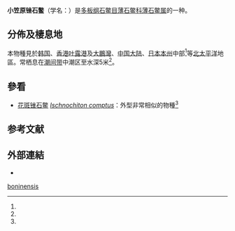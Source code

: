 {{Speciesbox 
| taxon = Ischnochiton boninensis
| authority = Bergenhayn, 1933<ref name="WoRMS_385941" />
}}

'''小笠原锉石鳖'''（学名：''{{lang|la |Ischnochiton boninensis}}''）是[[多板纲|多板纲]][[石鳖目|石鳖目]][[薄石鳖科|薄石鳖科]][[薄石鳖属|薄石鳖属]]的一种{{r |shell_3534}}。

==分佈及棲息地==
本物種見於[[韩国|韩国]]{{r|shell_3534 |shelldoc_720090224017}}、[[香港|香港]][[吐露港|吐露港]]及[[大鵬灣_(南海)|大鵬灣]]{{r|shell_3534 |shelldoc_420090220024_02}}、[[中国大陆|中国大陆]]{{r |shell_3534|Liu 2008}}、[[日本|日本]][[本州|本州]]中部<ref name=Owada2016 />等[[北太平洋|北太平洋]]地區。常栖息在[[潮间带|潮间带]]中潮区至水深5米<ref name=shell_3534 />。

==參看==
* [[花斑锉石鳖|花斑锉石鳖]] ''[[Ischnochiton_comptus|Ischnochiton comptus]]''：外型非常相似的物種<ref name=Owada2016 />

==参考文献==
{{reflist |refs=
<ref name="Liu 2008">{{Liu 2008}}</ref>
<ref name=Owada2016>{{cite journal
 |url=http://dx.doi.org/10.1080/13235818.2016.1150772
 |last=Owada |first=M. |year=2016
 |title=A new cryptic species distinguished from Ischnochiton comptus (Gould, 1859) (Polyplacophora: Ischnochitonidae) in central Honshu, Japan
 |journal=[[Molluscan_Research|Molluscan Research]]
 |volume=36 |issue=4 |pages=255-263
 |doi=10.1080/13235818.2016.1150772
 |language=en }}</ref>
<ref name=shell_3534>{{cite web
 |url=http://shell.sinica.edu.tw/chinese/shellbase_detail.php?science_no=3534
 |title=国际贝库：小笠原锉石鳖
 |publisher=台湾贝类资料库
 |accessdate=2018-04-02
 |language=zh-hant
 |archive-date=2017-01-16
 |archive-url=https://web.archive.org/web/20170116173049/http://shell.sinica.edu.tw/chinese/shellbase_detail.php?science_no=3534
 |dead-url=no
 }}</ref>
<ref name="shelldoc_420090220024_02">{{shelldoc_420090220024_02}}</ref>
<ref name="shelldoc_720090224017">{{shelldoc_720090224017}}</ref>
<ref name="WoRMS_385941">{{WoRMS
 |id=385941 |authorlink=WoRMS
 |last=Schwabe |first=E. 
 |title=''Ischnochiton (Ischnochiton) boninensis'' Bergenhayn, 1933
 |date=2015-05-20
 |access-date=2018-04-02 }}</ref>
}}

==外部連結==
* {{wikispecies-inline|Ischnochiton boninensis|小笠原锉石鳖}}
{{Taxonbar}}
[[Category:薄石鳖属|boninensis]]
{{Mollusc-stub}}
